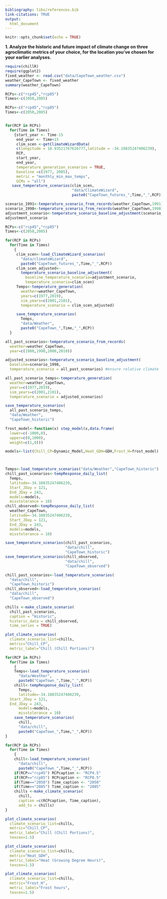 ```yaml
---
bibliography: libs/references.bib
link-citations: TRUE
output: 
  html_document
---
```


```r
knitr::opts_chunk$set(echo = TRUE)
```


**1. Analyze the historic and future impact of climate change on three agroclimatic metrics of your choice, for the location you’ve chosen for your earlier analyses.**
```r
require(chillR)
require(ggplot2)
fixed_weather <- read.csv("data/CapeTown_weather.csv")
weather_CapeTown <- fixed_weather
summary(weather_CapeTown)

RCPs<-c("rcp45","rcp85")
Times<-c(2050,2085)
```


```r
RCPs<-c("rcp45","rcp85")
Times<-c(2050,2085)


for(RCP in RCPs)
  for(Time in Times)
    {start_year <- Time-15
     end_year <- Time+15
     clim_scen <-getClimateWizardData(
     c(longitude = 18.93521767626777,latitude = -34.10835247406239),
     RCP,
     start_year,
     end_year,
     temperature_generation_scenarios = TRUE,
     baseline =c(1977, 2005),
     metric = "monthly_min_max_temps",
     GCMs = "all")
   save_temperature_scenarios(clim_scen,
                              "data/ClimateWizard",
                              paste0("CapeTown_futures_",Time,"_",RCP))}

```

```r
scenario_1991<-temperature_scenario_from_records(weather_CapeTown,1991) #median of 1977 and 2005
scenario_1998<-temperature_scenario_from_records(weather_CapeTown,1998) #median of 1977 and 2019
adjustment_scenario<-temperature_scenario_baseline_adjustment(scenario_1998,scenario_1991)
adjustment_scenario
```

```r
RCPs<-c("rcp45","rcp85")
Times<-c(2050,2085)

for(RCP in RCPs)
  for(Time in Times)
    {
     clim_scen<-load_ClimateWizard_scenarios(
       "data/climateWizard",
       paste0("CapeTown_futures_",Time,"_",RCP))
     clim_scen_adjusted<-
       temperature_scenario_baseline_adjustment(
         baseline_temperature_scenario=adjustment_scenario,
         temperature_scenario=clim_scen)
     Temps<-temperature_generation(
       weather=weather_CapeTown,
       years=c(1977,2019),
       sim_years=c(2001,2101),
       temperature_scenario = clim_scen_adjusted)

     save_temperature_scenarios(
       Temps,
       "data/Weather",
       paste0("CapeTown_",Time,"_",RCP))
  }
```

```r
all_past_scenarios<-temperature_scenario_from_records(
  weather=weather_CapeTown,
  year=c(1980,1990,2000,2010))

adjusted_scenarios<-temperature_scenario_baseline_adjustment(
  baseline=scenario_1998,
  temperature_scenario = all_past_scenarios) #ensure relative climate

all_past_scenario_temps<-temperature_generation(
  weather=weather_CapeTown,
  years=c(1977,2019),
  sim_years=c(2001,2101),
  temperature_scenario = adjusted_scenarios)

save_temperature_scenarios(
  all_past_scenario_temps,
  "data/Weather",
  "CapeTown_historic")
```

```r
frost_model<-function(x) step_model(x,data.frame(
  lower=c(-1000,0),
  upper=c(0,1000),
  weight=c(1,0)))

models<-list(Chill_CP=Dynamic_Model,Heat_GDH=GDH,Frost_H=frost_model)



Temps<-load_temperature_scenarios("data/Weather","CapeTown_historic")
chill_past_scenarios<-tempResponse_daily_list(
  Temps,
  latitude=-34.10835247406239,
  Start_JDay = 121,
  End_JDay = 243,
  models=models,
  misstolerance = 10)
chill_observed<-tempResponse_daily_list(
  weather_CapeTown,
  latitude=-34.10835247406239,
  Start_JDay = 121,
  End_JDay = 243,
  models=models,
  misstolerance = 10)

save_temperature_scenarios(chill_past_scenarios,
                           "data/chill",
                           "CapeTown_historic")
save_temperature_scenarios(chill_observed,
                           "data/chill",
                           "CapeTown_observed")
```

```r
chill_past_scenarios<-load_temperature_scenarios(
  "data/chill",
  "CapeTown_historic")
chill_observed<-load_temperature_scenarios(
  "data/chill",
  "CapeTown_observed")

chills <-make_climate_scenario(
  chill_past_scenarios,
  caption = "Historic",
  historic_data = chill_observed,
  time_series = TRUE)

plot_climate_scenarios(
  climate_scenario_list=chills,
  metric="Chill_CP",
  metric_label="Chill (Chill Portions)")
```

```r
for(RCP in RCPs)
  for(Time in Times)
    {
    Temps<-load_temperature_scenarios(
      "data/Weather",
      paste0("CapeTown_",Time,"_",RCP))
    chill<-tempResponse_daily_list(
      Temps,
      latitude=-34.10835247406239,
  Start_JDay = 121,
  End_JDay = 243,
      models=models,
      misstolerance = 10)
    save_temperature_scenarios(
      chill,
      "data/chill",
      paste0("CapeTown_",Time,"_",RCP))
}
```

```r
for(RCP in RCPs)
  for(Time in Times)
    {
    chill<-load_temperature_scenarios(
      "data/chill",
      paste0("CapeTown_",Time,"_",RCP))
    if(RCP=="rcp45") RCPcaption <- "RCP4.5"
    if(RCP=="rcp85") RCPcaption <- "RCP8.5"
    if(Time=="2050") Time_caption <- "2050"
    if(Time=="2085") Time_caption <- "2085"
    chills <-make_climate_scenario(
      chill,
      caption =c(RCPcaption, Time_caption),
      add_to = chills)
}
```

```r
plot_climate_scenarios(
  climate_scenario_list=chills,
  metric="Chill_CP",
  metric_label="Chill (Chill Portions)",
  texcex=1.5)

plot_climate_scenarios(
  climate_scenario_list=chills,
  metric="Heat_GDH",
  metric_label="Heat (Growing Degree Hours)",
  texcex=1.5)

plot_climate_scenarios(
  climate_scenario_list=chills,
  metric="Frost_H",
  metric_label="Frost hours",
  texcex=1.5)
```

